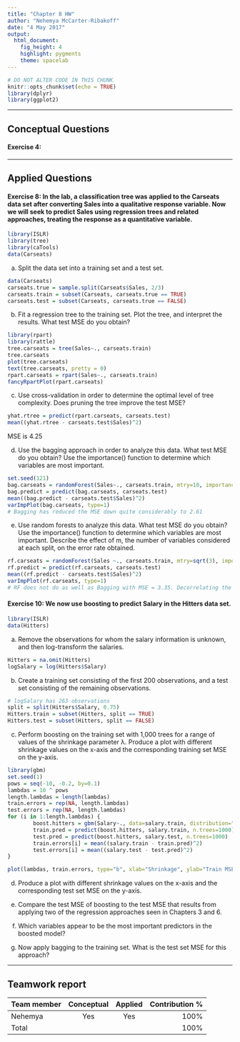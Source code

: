 ```yaml
---
title: "Chapter 8 HW"
author: "Nehemya McCarter-Ribakoff"
date: "4 May 2017"
output: 
  html_document: 
    fig_height: 4
    highlight: pygments
    theme: spacelab
---
```


```r
# DO NOT ALTER CODE IN THIS CHUNK
knitr::opts_chunk$set(echo = TRUE)
library(dplyr)
library(ggplot2)
```

* * *
## Conceptual Questions


#### Exercise 4:

* * *


## Applied Questions

#### Exercise 8: In the lab, a classification tree was applied to the Carseats data set after converting Sales into a qualitative response variable. Now we will seek to predict Sales using regression trees and related approaches, treating the response as a quantitative variable.
```r
library(ISLR)
library(tree)
library(caTools)
data(Carseats)
```

(a) Split the data set into a training set and a test set.
```r
data(Carseats)
carseats.true = sample.split(Carseats$Sales, 2/3)
carseats.train = subset(Carseats, carseats.true == TRUE)
carseats.test = subset(Carseats, carseats.true == FALSE)
```

(b) Fit a regression tree to the training set. Plot the tree, and interpret the results. What test MSE do you obtain?
```r
library(rpart)
library(rattle)
tree.carseats = tree(Sales~., carseats.train)
tree.carseats
plot(tree.carseats)
text(tree.carseats, pretty = 0)
rpart.carseats = rpart(Sales~., carseats.train)
fancyRpartPlot(rpart.carseats)
```

(c) Use cross-validation in order to determine the optimal level of tree complexity. Does pruning the tree improve the test MSE?

```r
yhat.rtree = predict(rpart.carseats, carseats.test)
mean((yhat.rtree - carseats.test$Sales)^2)
```

MSE is 4.25

(d) Use the bagging approach in order to analyze this data. What test MSE do you obtain? Use the importance() function to determine which variables are most important.
```r
set.seed(121)
bag.carseats = randomForest(Sales~., carseats.train, mtry=10, importance=TRUE)
bag.predict = predict(bag.carseats, carseats.test)
mean((bag.predict - carseats.test$Sales)^2)
varImpPlot(bag.carseats, type=1)
# Bagging has reduced the MSE down quite considerably to 2.61
```

(e) Use random forests to analyze this data. What test MSE do you obtain? Use the importance() function to determine which variables are most important. Describe the effect of m, the number of variables considered at each split, on the error rate
obtained.
```r
rf.carseats = randomForest(Sales ~., carseats.train, mtry=sqrt(3), importance=TRUE)
rf.predict = predict(rf.carseats, carseats.test)
mean((rf.predict - carseats.test$Sales)^2)
varImpPlot(rf.carseats, type=1)
# RF does not do as well as Bagging with MSE = 3.35. Decorrelating the nodes had had a -ve effect on the test score. 
```

#### Exercise 10: We now use boosting to predict Salary in the Hitters data set.

```r
library(ISLR)
data(Hitters)
```

(a) Remove the observations for whom the salary information is unknown, and then log-transform the salaries.

```r
Hitters = na.omit(Hitters)
logSalary = log(Hitters$Salary)
```

(b) Create a training set consisting of the first 200 observations, and a test set consisting of the remaining observations.

```r
# logSalary has 263 observations
split = split(Hitters$Salary, 0.75)
Hitters.train = subset(Hitters, split == TRUE)
Hitters.test = subset(Hitters, split == FALSE)
```

(c) Perform boosting on the training set with 1,000 trees for a range of values of the shrinkage parameter λ. Produce a plot with different shrinkage values on the x-axis and the corresponding training set MSE on the y-axis.

```r
library(gbm)
set.seed(1)
pows = seq(-10, -0.2, by=0.1)
lambdas = 10 ^ pows
length.lambdas = length(lambdas)
train.errors = rep(NA, length.lambdas)
test.errors = rep(NA, length.lambdas)
for (i in 1:length.lambdas) {
        boost.hitters = gbm(Salary~., data=salary.train, distribution="gaussian", n.trees=1000, shrinkage=lambdas[i])
        train.pred = predict(boost.hitters, salary.train, n.trees=1000)
        test.pred = predict(boost.hitters, salary.test, n.trees=1000)
        train.errors[i] = mean((salary.train - train.pred)^2)
        test.errors[i] = mean((salary.test - test.pred)^2)
}

plot(lambdas, train.errors, type="b", xlab="Shrinkage", ylab="Train MSE", col="blue", pch=20)
```

(d) Produce a plot with different shrinkage values on the x-axis and the corresponding test set MSE on the y-axis.

(e) Compare the test MSE of boosting to the test MSE that results from applying two of the regression approaches seen in Chapters 3 and 6.

(f) Which variables appear to be the most important predictors in the boosted model?

(g) Now apply bagging to the training set. What is the test set MSE for this approach?

* * *

## Teamwork report

| Team member             | Conceptual | Applied  | Contribution % |
|:------------------------|:----------:|:--------:|---------------:|
| Nehemya                 |    Yes     |   Yes    | 100%           |
| Total                   |            |          | 100%           |